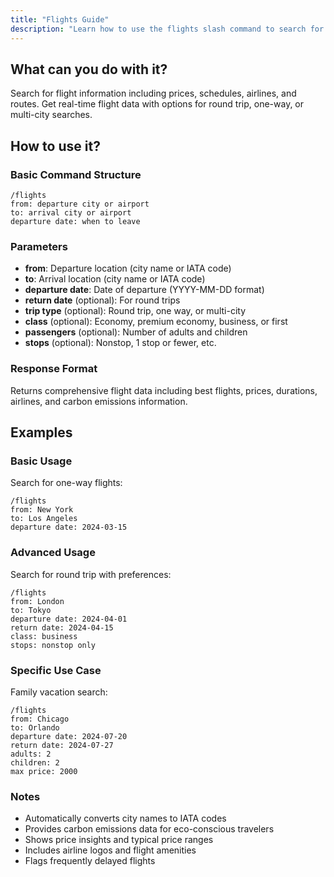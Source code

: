 ```yaml
---
title: "Flights Guide"
description: "Learn how to use the flights slash command to search for flight information"
---
```


## What can you do with it?

Search for flight information including prices, schedules, airlines, and routes. Get real-time flight data with options for round trip, one-way, or multi-city searches.

## How to use it?

### Basic Command Structure
```
/flights
from: departure city or airport
to: arrival city or airport
departure date: when to leave
```

### Parameters
- **from**: Departure location (city name or IATA code)
- **to**: Arrival location (city name or IATA code)
- **departure date**: Date of departure (YYYY-MM-DD format)
- **return date** (optional): For round trips
- **trip type** (optional): Round trip, one way, or multi-city
- **class** (optional): Economy, premium economy, business, or first
- **passengers** (optional): Number of adults and children
- **stops** (optional): Nonstop, 1 stop or fewer, etc.

### Response Format
Returns comprehensive flight data including best flights, prices, durations, airlines, and carbon emissions information.

## Examples

### Basic Usage
Search for one-way flights:
```
/flights
from: New York
to: Los Angeles
departure date: 2024-03-15
```

### Advanced Usage
Search for round trip with preferences:
```
/flights
from: London
to: Tokyo
departure date: 2024-04-01
return date: 2024-04-15
class: business
stops: nonstop only
```

### Specific Use Case
Family vacation search:
```
/flights
from: Chicago
to: Orlando
departure date: 2024-07-20
return date: 2024-07-27
adults: 2
children: 2
max price: 2000
```

### Notes
- Automatically converts city names to IATA codes
- Provides carbon emissions data for eco-conscious travelers
- Shows price insights and typical price ranges
- Includes airline logos and flight amenities
- Flags frequently delayed flights